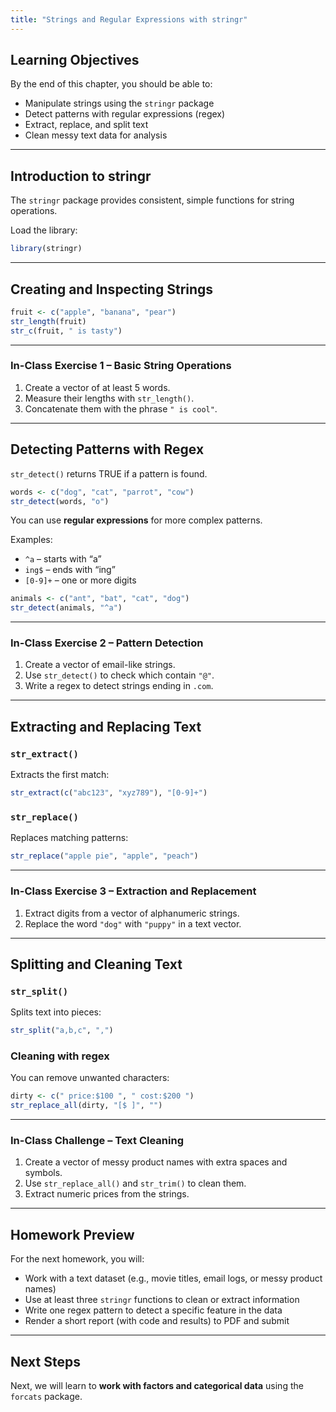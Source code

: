 ```yaml
---
title: "Strings and Regular Expressions with stringr"
---
```


## Learning Objectives

By the end of this chapter, you should be able to:

-   Manipulate strings using the `stringr` package
-   Detect patterns with regular expressions (regex)
-   Extract, replace, and split text
-   Clean messy text data for analysis

------------------------------------------------------------------------

## Introduction to stringr

The `stringr` package provides consistent, simple functions for string operations.

Load the library:

```r
library(stringr)
```

------------------------------------------------------------------------

## Creating and Inspecting Strings

```r
fruit <- c("apple", "banana", "pear")
str_length(fruit)
str_c(fruit, " is tasty")
```

------------------------------------------------------------------------

### In-Class Exercise 1 – Basic String Operations

1.  Create a vector of at least 5 words.\
2.  Measure their lengths with `str_length()`.\
3.  Concatenate them with the phrase `" is cool"`.

------------------------------------------------------------------------

## Detecting Patterns with Regex

`str_detect()` returns TRUE if a pattern is found.

```r
words <- c("dog", "cat", "parrot", "cow")
str_detect(words, "o")
```

You can use **regular expressions** for more complex patterns.

Examples:

-   `^a` – starts with “a”\
-   `ing$` – ends with “ing”\
-   `[0-9]+` – one or more digits

```r
animals <- c("ant", "bat", "cat", "dog")
str_detect(animals, "^a")
```

------------------------------------------------------------------------

### In-Class Exercise 2 – Pattern Detection

1.  Create a vector of email-like strings.\
2.  Use `str_detect()` to check which contain `"@"`.\
3.  Write a regex to detect strings ending in `.com`.

------------------------------------------------------------------------

## Extracting and Replacing Text

### `str_extract()`

Extracts the first match:

```r
str_extract(c("abc123", "xyz789"), "[0-9]+")
```

### `str_replace()`

Replaces matching patterns:

```r
str_replace("apple pie", "apple", "peach")
```

------------------------------------------------------------------------

### In-Class Exercise 3 – Extraction and Replacement

1.  Extract digits from a vector of alphanumeric strings.\
2.  Replace the word `"dog"` with `"puppy"` in a text vector.

------------------------------------------------------------------------

## Splitting and Cleaning Text

### `str_split()`

Splits text into pieces:

```r
str_split("a,b,c", ",")
```

### Cleaning with regex

You can remove unwanted characters:

```r
dirty <- c(" price:$100 ", " cost:$200 ")
str_replace_all(dirty, "[$ ]", "")
```

------------------------------------------------------------------------

### In-Class Challenge – Text Cleaning

1.  Create a vector of messy product names with extra spaces and symbols.\
2.  Use `str_replace_all()` and `str_trim()` to clean them.\
3.  Extract numeric prices from the strings.

------------------------------------------------------------------------

## Homework Preview

For the next homework, you will:

-   Work with a text dataset (e.g., movie titles, email logs, or messy product names)
-   Use at least three `stringr` functions to clean or extract information
-   Write one regex pattern to detect a specific feature in the data
-   Render a short report (with code and results) to PDF and submit

------------------------------------------------------------------------

## Next Steps

Next, we will learn to **work with factors and categorical data** using the `forcats` package.
